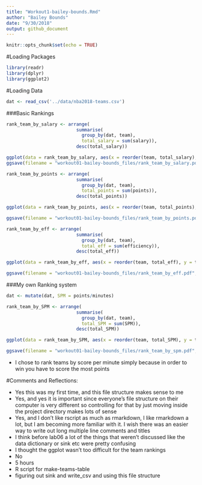 ```yaml
---
title: "Workout1-bailey-bounds.Rmd"
author: "Bailey Bounds"
date: "9/30/2018"
output: github_document
---
```


```r
knitr::opts_chunk$set(echo = TRUE)
```

#Loading Packages
```r
library(readr)
library(dplyr)
library(ggplot2)
```

#Loading Data
```r
dat <- read_csv('../data/nba2018-teams.csv')
```

###Basic Rankings
```r
rank_team_by_salary <- arrange(
                          summarise(
                            group_by(dat, team),
                            total_salary = sum(salary)), 
                          desc(total_salary))

ggplot(data = rank_team_by_salary, aes(x = reorder(team, total_salary), y = total_salary)) + geom_bar(stat = 'identity', alpha = 0.5) + coord_flip() + labs(x = "Team", y = "Salary (in millions)", title = "NBA Teams ranked by Total Salary") + geom_hline(yintercept = mean(rank_team_by_salary$total_salary), color = "red", size = 2, alpha = 0.5)
ggsave(filename = "workout01-bailey-bounds_files/rank_team_by_salary.pdf", width = 7, height = 5)
```
```r
rank_team_by_points <- arrange(
                          summarise(
                            group_by(dat, team),
                            total_points = sum(points)), 
                          desc(total_points))

ggplot(data = rank_team_by_points, aes(x = reorder(team, total_points), y = total_points)) + geom_bar(stat = 'identity', alpha = 0.5) + coord_flip() + labs(x = "Team", y = "Points", title = "NBA Teams ranked by Total Points") + geom_hline(yintercept = mean(rank_team_by_points$total_points), color = "red", size = 2, alpha = 0.5)

ggsave(filename = "workout01-bailey-bounds_files/rank_team_by_points.pdf", width = 7, height = 5)
```

```r
rank_team_by_eff <- arrange(
                          summarise(
                            group_by(dat, team),
                            total_eff = sum(efficiency)), 
                          desc(total_eff))

ggplot(data = rank_team_by_eff, aes(x = reorder(team, total_eff), y = total_eff)) + geom_bar(stat = 'identity', alpha = 0.5) + coord_flip() + labs(x = "Team", y = "Efficiency", title = "NBA Teams ranked by Total Efficiency") + geom_hline(yintercept = mean(rank_team_by_eff$total_eff), color = "red", size = 2, alpha = 0.5)

ggsave(filename = "workout01-bailey-bounds_files/rank_team_by_eff.pdf", width = 7, height = 5)
```

###My own Ranking system
```r
dat <- mutate(dat, SPM = points/minutes)

rank_team_by_SPM <- arrange(
                          summarise(
                            group_by(dat, team),
                            total_SPM = sum(SPM)), 
                          desc(total_SPM))

ggplot(data = rank_team_by_SPM, aes(x = reorder(team, total_SPM), y = total_SPM)) + geom_bar(stat = 'identity', alpha = 0.5) + coord_flip() + labs(x = "Team", y = "Scores per Minute", title = "NBA Teams ranked by Scores per Minute") + geom_hline(yintercept = mean(rank_team_by_SPM$total_SPM), color = "red", size = 2, alpha = 0.5)

ggsave(filename = "workout01-bailey-bounds_files/rank_team_by_spm.pdf", width = 7, height = 5)
```

* I chose to rank teams by score per minute simply because in order to win you have to score the most points
 
#Comments and Reflections:
 
 * Yes this was my first time, and this file structure makes sense to me
 * Yes, and yes it is important since everyone's file structure on their computer is very different so controlling for that by just moving inside the project directory makes lots of sense
 * Yes, and I don't like rscript as much as rmarkdown, I like rmarkdown a lot, but I am becoming more familiar with it. I wish there was an easier way to write out long multiple line comments and titles
 * I think before lab06 a lot of the things that weren't discussed like the data dictionary or sink etc were pretty confusing
 * I thought the ggplot wasn't too difficult for the team rankings
 * No
 * 5 hours
 * R script for make-teams-table
 * figuring out sink and write_csv and using this file structure
 

